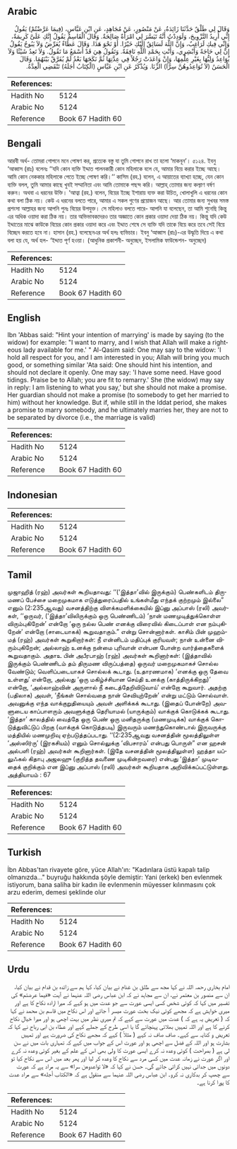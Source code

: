 ## Arabic


<div dir="rtl" lang="ar" style={{fontSize:'larger',backgroundColor:'#f8f9fa',padding:20}}>
وَقَالَ لِي طَلْقٌ حَدَّثَنَا زَائِدَةُ، عَنْ مَنْصُورٍ، عَنْ مُجَاهِدٍ، عَنِ ابْنِ عَبَّاسٍ، ‏(‏فِيمَا عَرَّضْتُمْ‏)‏ يَقُولُ إِنِّي أُرِيدُ التَّزْوِيجَ، وَلَوَدِدْتُ أَنَّهُ تَيَسَّرَ لِي امْرَأَةٌ صَالِحَةٌ‏.‏ وَقَالَ الْقَاسِمُ يَقُولُ إِنَّكِ عَلَىَّ كَرِيمَةٌ، وَإِنِّي فِيكِ لَرَاغِبٌ، وَإِنَّ اللَّهَ لَسَائِقٌ إِلَيْكِ خَيْرًا‏.‏ أَوْ نَحْوَ هَذَا‏.‏ وَقَالَ عَطَاءٌ يُعَرِّضُ وَلاَ يَبُوحُ يَقُولُ إِنَّ لِي حَاجَةً وَأَبْشِرِي، وَأَنْتِ بِحَمْدِ اللَّهِ نَافِقَةٌ‏.‏ وَتَقُولُ هِيَ قَدْ أَسْمَعُ مَا تَقُولُ‏.‏ وَلاَ تَعِدُ شَيْئًا وَلاَ يُوَاعِدُ وَلِيُّهَا بِغَيْرِ عِلْمِهَا، وَإِنْ وَاعَدَتْ رَجُلاً فِي عِدَّتِهَا ثُمَّ نَكَحَهَا بَعْدُ لَمْ يُفَرَّقْ بَيْنَهُمَا‏.‏ وَقَالَ الْحَسَنُ ‏(‏لاَ تُوَاعِدُوهُنَّ سِرًّا‏)‏ الزِّنَا‏.‏ وَيُذْكَرُ عَنِ ابْنِ عَبَّاسٍ ‏(‏الْكِتَابُ أَجَلَهُ‏)‏ تَنْقَضِي الْعِدَّةُ‏.‏
</div>
<div style={{backgroundColor:'#f8f9fa',padding:20, marginBottom: 10}}><table> <thead> <tr> <th>References:</th> <th></th> </tr> </thead> <tbody><tr><td>Hadith No</td><td>5124</td></tr><tr><td>Arabic No</td><td>5124</td></tr><tr><td>Reference</td><td>Book 67 Hadith 60</td></tr></tbody></table></div>

## Bengali


<div dir="ltr" lang="bn" style={{fontSize:'larger',backgroundColor:'#f8f9fa',padding:20}}>
আরবী অর্থ- তোমরা গোপনে মনে পোষণ কর, প্রত্যেক বস্তু যা তুমি গোপনে রাখ তা হলো ‘মাকনূন’। ৫১২৪. ইবনু ‘আব্বাস (রাঃ) বলেনঃ ‘‘যদি কোন ব্যক্তি ইদ্দাত পালনকারী কোন মহিলাকে বলে যে, আমার বিয়ে করার ইচ্ছে আছে। আমি কোন নেককার মহিলাকে পেতে ইচ্ছে পোষণ করি।’’ কাসিম (রহ.) বলেন, এ আয়াতের ব্যাখ্যা হচ্ছে, যেন কোন ব্যক্তি বলল, তুমি আমার কাছে খুবই সম্মানিতা এবং আমি তোমাকে পছন্দ করি। আল্লাহ্ তোমার জন্য কল্যাণ বর্ষণ করুন। অথবা এ ধরনের উক্তি। ‘আত্বা (রহ.) বলেন, বিয়ের ইচ্ছে ইশারায় ব্যক্ত করা উচিত, খোলাখুলি এ ধরনের কোন কথা বলা ঠিক নয়। কেউ এ ধরনের বলতে পারে, আমার এ সকল গুণের প্রয়োজন আছে। আর তোমার জন্য সুখবর সমস্ত প্রশংসা আল্লাহর জন্য আপনি পুনঃ বিয়ের উপযুক্ত। সে মহিলাও বলতে পারে- আপনি যা বলেছেন, তা আমি শুনেছি কিন্তু এর অধিক ওয়াদা করা ঠিক নয়। তার অভিভাবকদেরও তার অজ্ঞাতে কোন প্রকার ওয়াদা দেয়া ঠিক নয়। কিন্তু যদি কেউ ইদ্দাতের মাঝে কাউকে বিয়ের কোন প্রকার ওয়াদা করে এবং ইদ্দাত শেষে সে ব্যক্তি যদি তাকে বিয়ে করে তবে সেই বিয়ে বিচ্ছেদ করতে হবে না। হাসান (রহ.) বলেছে‏নএর অর্থ হলঃ ব্যভিচার। ইবনু ‘আব্বাস (রাঃ)-এর উদ্ধৃতি দিয়ে এ কথা বলা হয় যে, অর্থ হল- ‘ইদ্দাত পূর্ণ হওয়া। (আধুনিক প্রকাশনী- অনুচ্ছেদ, ইসলামিক ফাউন্ডেশন- অনুচ্ছেদ)
</div>
<div style={{backgroundColor:'#f8f9fa',padding:20, marginBottom: 10}}><table> <thead> <tr> <th>References:</th> <th></th> </tr> </thead> <tbody><tr><td>Hadith No</td><td>5124</td></tr><tr><td>Arabic No</td><td>5124</td></tr><tr><td>Reference</td><td>Book 67 Hadith 60</td></tr></tbody></table></div>

## English


<div dir="ltr" lang="en" style={{fontSize:'larger',backgroundColor:'#f8f9fa',padding:20}}>
Ibn 'Abbas said: "Hint your intention of marrying' is made by saying (to the widow) for example: "I want to marry, and I wish that Allah will make a righteous lady available for me.' " Al-Qasim said: One may say to the widow: 'I hold all respect for you, and I am interested in you; Allah will bring you much good, or something similar 'Ata said: One should hint his intention, and should not declare it openly. One may say: 'I have some need. Have good tidings. Praise be to Allah; you are fit to remarry.' She (the widow) may say in reply: I am listening to what you say,' but she should not make a promise. Her guardian should not make a promise (to somebody to get her married to him) without her knowledge. But if, while still in the Iddat period, she makes a promise to marry somebody, and he ultimately marries her, they are not to be separated by divorce (i.e., the marriage is valid)
</div>
<div style={{backgroundColor:'#f8f9fa',padding:20, marginBottom: 10}}><table> <thead> <tr> <th>References:</th> <th></th> </tr> </thead> <tbody><tr><td>Hadith No</td><td>5124</td></tr><tr><td>Arabic No</td><td>5124</td></tr><tr><td>Reference</td><td>Book 67 Hadith 60</td></tr></tbody></table></div>

## Indonesian


<div dir="ltr" lang="id" style={{fontSize:'larger',backgroundColor:'#f8f9fa',padding:20}}>

</div>
<div style={{backgroundColor:'#f8f9fa',padding:20, marginBottom: 10}}><table> <thead> <tr> <th>References:</th> <th></th> </tr> </thead> <tbody><tr><td>Hadith No</td><td>5124</td></tr><tr><td>Arabic No</td><td>5124</td></tr><tr><td>Reference</td><td>Book 67 Hadith 60</td></tr></tbody></table></div>

## Tamil


<div dir="ltr" lang="ta" style={{fontSize:'larger',backgroundColor:'#f8f9fa',padding:20}}>
முஜாஹித் (ரஹ்) அவர்கள் கூறியதாவது: ‘‘(‘இத்தா’வில் இருக்கும்) பெண்களிடம் திருமணப் பேச்சை மறைமுகமாக எடுத்துரைப்பதில் உங்கள்மீது எந்தக் குற்றமும் இல்லை” எனும் (2:235ஆவது) வசனத்திற்கு விளக்கமளிக்கையில் இப்னு அப்பாஸ் (ரலி) அவர்கள், ‘‘ஒருவர், (‘இத்தா’விலிருக்கும் ஒரு பெண்ணிடம்) ‘நான் மணமுடித்துக்கொள்ள விரும்புகிறேன்’ என்றோ ‘ஒரு நல்ல பெண் எனக்கு விரைவில் கிடைப்பாள் என நம்புகிறேன்’ என்றோ (சாடையாகக்) கூறுவதாகும்.” என்று சொன்னார்கள். காசிம் பின் முஹம்மத் (ரஹ்) அவர்கள் கூறுகிறார்கள்: நீ என்னிடம் மதிப்புக் குரியவள்; நான் உன்னை விரும்புகிறேன்; அல்லாஹ் உனக்கு நன்மை புரிவான் என்பன போன்ற வார்த்தைகளைக் கூறுவதாகும். அதாஉ பின் அபீரபாஹ் (ரஹ்) அவர்கள் கூறினார்கள்: (இத்தாவில் இருக்கும் பெண்ணிடம் தம் திருமண விருப்பத்தை) ஒருவர் மறைமுகமாகச் சொல்ல வேண்டும்; வெளிப்படையாகச் சொல்லக் கூடாது. (உதாரணமாக) ‘எனக்கு ஒரு தேவை உள்ளது’ என்றோ, அல்லது ‘ஒரு மகிழ்ச்சியான செய்தி உனக்கு (காத்திருக்கிறது)’ என்றோ, ‘அல்லாஹ்வின் அருளால் நீ கடைத்தேறிவிடுவாய்’ என்றோ கூறுவார். அதற்கு (பதிலாக) அவள், ‘நீங்கள் சொல்வதை நான் செவியுற்றேன்’ என்று மட்டும் சொல்வாள். அவனுக்கு எந்த வாக்குறுதியையும் அவள் அளிக்கக் கூடாது. (இதைப் போன்றே) அவளுடைய காப்பாளரும் அவளுக்குத் தெரியாமல் (யாருக்கும்) வாக்குக் கொடுக்கக் கூடாது. ‘இத்தா’ காலத்தில் வைத்தே ஒரு பெண் ஒரு மனிதருக்கு (மணமுடிக்க) வாக்குக் கொடுத்துவிட்டுப் பிறகு (வாக்குக் கொடுத்தபடி) இருவரும் மணந்துகொண்டால் இருவருக்கு மத்தியில் மணமுறிவு ஏற்படுத்தப்படாது. ‘‘(2:235ஆவது வசனத்தின் மூலத்திலுள்ள ‘அஸ்ஸிர்ரு’ (இரகசியம்) எனும் சொல்லுக்கு ‘விபசாரம்’ என்பது பொருள்” என ஹசன் அல்பளி (ரஹ்) அவர்கள் கூறினார்கள். (இதே வசனத்தின் மூலத்திலுள்ள) ஹத்தா யப்லுஃகல் கிதாபு அஜலஹு (குறித்த தவணை முடிகின்றவரை) என்பது ‘இத்தா’ முடிவதைக் குறிக்கும் என இப்னு அப்பாஸ் (ரலி) அவர்கள் கூறியதாக அறிவிக்கப்பட்டுள்ளது. அத்தியாயம் : 67
</div>
<div style={{backgroundColor:'#f8f9fa',padding:20, marginBottom: 10}}><table> <thead> <tr> <th>References:</th> <th></th> </tr> </thead> <tbody><tr><td>Hadith No</td><td>5124</td></tr><tr><td>Arabic No</td><td>5124</td></tr><tr><td>Reference</td><td>Book 67 Hadith 60</td></tr></tbody></table></div>

## Turkish


<div dir="ltr" lang="tr" style={{fontSize:'larger',backgroundColor:'#f8f9fa',padding:20}}>
İbn Abbas'tan rivayete göre, yüce Allah'ın: "Kadınlara üstü kapalı talip olmanızda..." buyruğu hakkında şöyle demiştir: Yani (erkek) ben evlenmek istiyorum, bana saliha bir kadın ile evlenmenin müyesser kılınmasını çok arzu ederim, demesi şeklinde olur
</div>
<div style={{backgroundColor:'#f8f9fa',padding:20, marginBottom: 10}}><table> <thead> <tr> <th>References:</th> <th></th> </tr> </thead> <tbody><tr><td>Hadith No</td><td>5124</td></tr><tr><td>Arabic No</td><td>5124</td></tr><tr><td>Reference</td><td>Book 67 Hadith 60</td></tr></tbody></table></div>

## Urdu


<div dir="rtl" lang="ur" style={{fontSize:'larger',backgroundColor:'#f8f9fa',padding:20}}>
امام بخاری رحمہ اللہ نے کہا مجھ سے طلق بن غنام نے بیان کیا، کہا ہم سے زائدہ بن قدام نے بیان کیا، ان سے منصور بن معتمر نے، ان سے مجاہد نے کہ ابن عباس رضی اللہ عنہما نے آیت «فيما عرضتم‏» کی تفسیر میں کہا کہ کوئی شخص کسی ایسی عورت سے جو عدت میں ہو کہے کہ میرا ارادہ نکاح کا ہے اور میری خواہش ہے کہ مجھے کوئی نیک بخت عورت میسر آ جائے اور اس نکاح میں قاسم بن محمد نے کہا کہ ( تعریض یہ ہے کہ ) عدت میں عورت سے کہے کہ تم میری نظر میں بہت اچھی ہو اور میرا خیال نکاح کرنے کا ہے اور اللہ تمہیں بھلائی پہنچائے گا یا اسی طرح کے جملے کہے اور عطاء بن ابی رباح نے کہا کہ تعریض و کنایہ سے کہے۔ صاف صاف نہ کہے ( مثلاً ) کہے کہ مجھے نکاح کی ضرورت ہے اور تمہیں بشارت ہو اور اللہ کے فضل سے اچھی ہو اور عورت اس کے جواب میں کہے کہ تمہاری بات میں نے سن لی ہے ( بصراحت ) کوئی وعدہ نہ کرے ایسی عورت کا ولی بھی اس کے علم کے بغیر کوئی وعدہ نہ کرے اور اگر عورت نے زمانہ عدت میں کسی مرد سے نکاح کا وعدہ کر لیا اور پھر بعد میں اس سے نکاح کیا تو دونوں میں جدائی نہیں کرائی جائے گی۔ حسن نے کہا کہ «لا تواعدوهن سرا‏» سے یہ مراد ہے کہ عورت سے چھپ کر بدکاری نہ کرو۔ ابن عباس رضی اللہ عنہما سے منقول ہے کہ «الكتاب أجله‏» سے مراد عدت کا پورا کرنا ہے۔
</div>
<div style={{backgroundColor:'#f8f9fa',padding:20, marginBottom: 10}}><table> <thead> <tr> <th>References:</th> <th></th> </tr> </thead> <tbody><tr><td>Hadith No</td><td>5124</td></tr><tr><td>Arabic No</td><td>5124</td></tr><tr><td>Reference</td><td>Book 67 Hadith 60</td></tr></tbody></table></div>